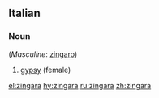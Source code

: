 ==Italian==

===Noun===
{{it-noun|f|zingare}} (''Masculine'': [[zingaro]])

# [[gypsy]] (female)

[[el:zingara]]
[[hy:zingara]]
[[ru:zingara]]
[[zh:zingara]]